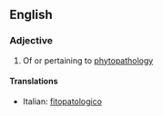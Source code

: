 ==English==

===Adjective===
{{en-adj}}

# Of or pertaining to [[phytopathology]]

====Translations====
{{top}}
*Italian: [[fitopatologico]]
{{mid}}

{{bottom}}